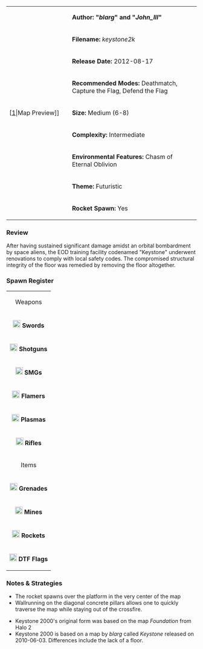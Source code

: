 {| border="1" cellpadding="2" width="800px"
|rowspan="9" width="150px"|[[File:keystone2k.png|thumb|center]|Map Preview]]
|'''Author: "''blarg''" and "''John_III''"'''
|-
|'''Filename:''' ''keystone2k''
|-
| '''Release Date:''' 2012-08-17
|-
|'''Recommended Modes:''' Deathmatch, Capture the Flag, Defend the Flag
|-
|'''Size:''' Medium (6-8)
|-
|'''Complexity:''' Intermediate
|-
|'''Environmental Features:''' Chasm of Eternal Oblivion
|-
|'''Theme:''' Futuristic
|-
|'''Rocket Spawn:''' Yes
|}


=== Review ===

After having sustained significant damage amidst an orbital bombardment by space aliens, the EOD training facility codenamed "Keystone" underwent renovations to comply with local safety codes. The compromised structural integrity of the floor was remedied by removing the floor altogether.

=== Spawn Register ===
{| border="1" cellpadding="2" width="150px"
|colspan="2" align="center"|Weapons
|-
|[[File:Sword.png|20px]] '''Swords''' || 4
|-
|[[File:Shotgun.png|20px]] '''Shotguns''' || 2
|-
|[[File:Smg.png|20px]] '''SMGs''' || 2
|-
|[[File:Flamer.png|20px]] '''Flamers''' || 1
|-
|[[File:Plasma.png|20px]] '''Plasmas''' || 2
|-
| [[File:Rifle.png|20px]] '''Rifles''' || 2
|-
|colspan="2" align="center"|Items
|-
| [[File:Grenade.png|20px]] '''Grenades''' || 12
|-
| [[File:Mine.png|20px]] '''Mines''' || 6
|-
| [[File:Rocket.png|20px]] '''Rockets''' || 1
|-
| [[File:Flag.png|20px]] '''DTF Flags''' || 4
|}


=== Notes & Strategies ===

* The rocket spawns over the platform in the very center of the map
* Wallrunning on the diagonal concrete pillars allows one to quickly traverse the map while staying out of the crossfire.

* Keystone 2000's original form was based on the map ''Foundation'' from Halo 2
* Keystone 2000 is based on a map by ''blarg'' called ''Keystone'' released on 2010-06-03. Differences include the lack of a floor.